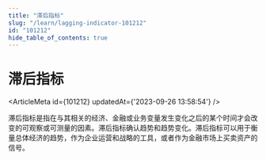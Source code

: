 ```yaml
---
title: "滞后指标"
slug: "/learn/lagging-indicator-101212"
id: "101212"
hide_table_of_contents: true
---
```



# 滞后指标

<ArticleMeta id={101212} updatedAt={'2023-09-26 13:58:54'} />
<div className='border-solid border-b border-t-0 my-4 border-[var(--ifm-color-gray-300)]' />

滞后指标是指在与其相关的经济、金融或业务变量发生变化之后的某个时间才会改变的可观察或可测量的因素。滞后指标确认趋势和趋势变化。滞后指标可以用于衡量总体经济的趋势，作为企业运营和战略的工具，或者作为金融市场上买卖资产的信号。
